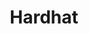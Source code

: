 ---
title: Hardhat
category: Dev Tools
description: Hardhat is a development environment for building, testing, and deploying Ethereum smart contracts.
---